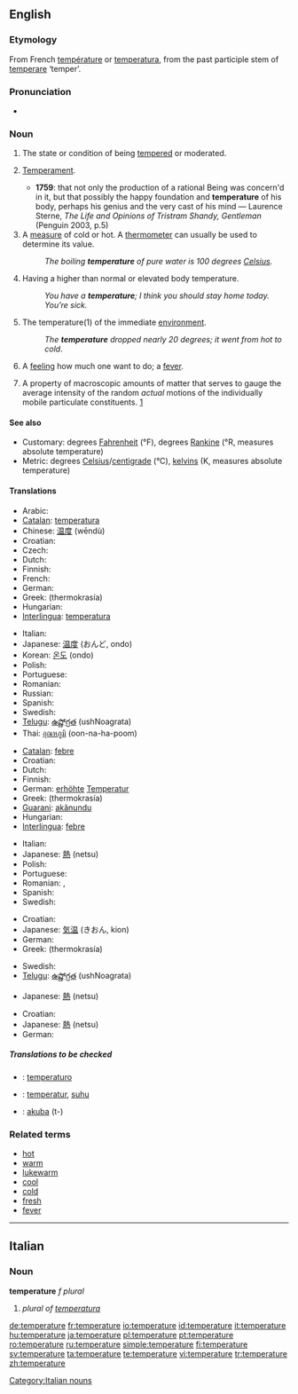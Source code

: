 {{see|température}}
{{wikipedia}}
==English==

===Etymology===
From French [[température]] or {{L.}} [[temperatura]], from the past participle stem of [[temperare]] ‘temper’.

===Pronunciation===
{{IPA|/ˈtɛmpərɪʧə/}}
*{{audio|en-us-temperature.ogg|Audio (US)}}

===Noun===
{{en-noun}}

# {{obsolete}} The state or condition of being [[tempered]] or moderated.
# {{obsolete}} [[temperament|Temperament]].
#*'''1759''': that not only the production of a rational Being was concern'd in it, but that possibly the happy foundation and '''temperature''' of his body, perhaps his genius and the very cast of his mind — Laurence Sterne, ''The Life and Opinions of Tristram Shandy, Gentleman'' (Penguin 2003, p.5)
# A [[measure]] of cold or hot. A [[thermometer]] can usually be used to determine its value.
#:''The boiling '''temperature''' of pure water is 100 degrees [[Celsius]].''
# Having a higher than normal or elevated body temperature.
#:''You have a '''temperature'''; I think you should stay home today. You’re sick.''
# {{italbrac|when not used in relation with something}} The temperature(1) of the immediate [[environment]].
#:''The '''temperature''' dropped nearly 20 degrees; it went from hot to cold''.
# A [[feeling]] how much one want to do; a [[fever]].
# {{context|thermodynamics}} A property of macroscopic amounts of matter that serves to gauge the average intensity of the random ''actual'' motions of the individually mobile particulate constituents. [http://arxiv.org/pdf/physics/0004055]

====See also====
*Customary: degrees [[Fahrenheit]] (°F), degrees [[Rankine]] (°R, measures absolute temperature)
*Metric: degrees [[Celsius]]/[[centigrade]] (°C), [[kelvin]]s (K, measures absolute temperature)

====Translations====
{{trans-top|A measure of cold or hot}}
*Arabic: {{ARchar|[[درجة الحرارة]]}} {{unicode|(dárajet al-ħarára)}} {{f}}
*[[Catalan]]: [[temperatura]] {{f}}
*Chinese: [[温度]] (wēndù)
*Croatian: {{t-|hr|temperatura|f}}
* Czech: {{t-|cs|teplota|f}}
* Dutch: {{t|nl|temperatuur|m}}
* Finnish: {{t+|fi|lämpötila}}
* French: {{t+|fr|température}}
* German: {{t+|de|Temperatur|f}}
*Greek: {{t+|el|θερμοκρασία|f|sc=Grek}} (thermokrasía)
* Hungarian: {{t|hu|hőmérséklet}}
*[[Interlingua]]: [[temperatura]]
{{trans-mid}}
* Italian: {{t+|it|temperatura|f}}
*Japanese: [[温度]] (おんど, ondo)
*Korean: [[온도]] (ondo)
* Polish: {{t+|pl|temperatura|f}}
* Portuguese: {{t+|pt|temperatura|f}}
* Romanian: {{t|ro|temperatură|f}}
* Russian: {{t|ru|температура|f|tr=temperatúra|sc=Cyrl}}
* Spanish: {{t+|es|temperatura|f}}
* Swedish: {{t+|sv|temperatur}}
*[[Telugu]]: [[ఉష్ణోగ్రత]] (ushNoagrata)
*Thai: [[อุณหภูมิ]] (oon-na-ha-poom)
{{trans-bottom}}

{{trans-top|Having a higher than normal or elevated body temperature}}
*[[Catalan]]: [[febre]] {{f}}
*Croatian: {{t-|hr|temperatura|f}}
* Dutch: {{t+|nl|verhoging|f}}
* Finnish: {{t+|fi|kuume}}
*German: [[erhöht]]e [[Temperatur]] {{f}}
*Greek: {{t+|el|θερμοκρασία|f|sc=Grek}} (thermokrasía)
*[[Guarani]]: [[akãnundu]]
* Hungarian: {{t|hu|láz}}
*[[Interlingua]]: [[febre]]
{{trans-mid}}
* Italian: {{t+|it|febbre|f}}
*Japanese: [[熱]] (netsu)
* Polish: {{t|pl|gorączka|f}}
* Portuguese: {{t+|pt|febre|f}}
* Romanian: {{t|ro|temperatură|f}}, {{t|ro|febră|f}}
* Spanish: {{t+|es|fiebre|f}}
* Swedish: {{t+|sv|feber}}
{{trans-bottom}}

{{trans-top|The temperature of the immediate environment}}
*Croatian: {{t-|hr|temperatura|f}}
*Japanese: [[気温]] (きおん, kion)
* German: {{t+|de|Temperatur|f}}
*Greek: {{t+|el|θερμοκρασία|f|sc=Grek}} (thermokrasía)
{{trans-mid}}
* Swedish: {{t+|sv|temperatur}}
*[[Telugu]]: [[ఉష్ణోగ్రత]] (ushNoagrata)
{{trans-bottom}}

{{trans-top|A feeling how much one want to do}}
*Japanese: [[熱]] (netsu)
{{trans-mid}}
{{trans-bottom}}

{{trans-top|in thermodynamics}}
*Croatian: {{t-|hr|temperatura|f}}
*Japanese: [[熱]] (netsu)
* German: {{t+|de|Temperatur|f}}
{{trans-mid}}
{{trans-bottom}}

=====Translations to be checked=====
{{checktrans}}

*{{ttbc|Esperanto}}: [[temperaturo]]
*{{ttbc|Indonesian}}: [[temperatur]], [[suhu]]
*{{ttbc|Tupinambá}}: [[akuba]] (t-)

===Related terms===
*[[hot]]
*[[warm]]
*[[lukewarm]]
*[[cool]]
*[[cold]]
*[[fresh]]
*[[fever]]

----

==Italian==

===Noun===
'''temperature''' ''f plural''

# ''plural of [[temperatura]]''

[[Category:Italian nouns]]

[[de:temperature]]
[[fr:temperature]]
[[io:temperature]]
[[id:temperature]]
[[it:temperature]]
[[hu:temperature]]
[[ja:temperature]]
[[pl:temperature]]
[[pt:temperature]]
[[ro:temperature]]
[[ru:temperature]]
[[simple:temperature]]
[[fi:temperature]]
[[sv:temperature]]
[[ta:temperature]]
[[te:temperature]]
[[vi:temperature]]
[[tr:temperature]]
[[zh:temperature]]